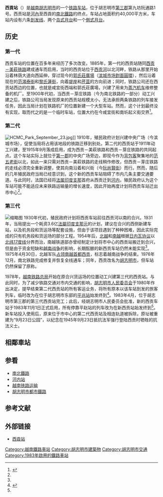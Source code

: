 {{noteTA
|G1=Railway
}}
{{Infobox Station
| name = 西貢站
| native_name = Ga Sài Gòn
| native_name_lang = vi
| image = Saigon_station,_Vietnam.jpg
| image_size =  
| image_caption = 西貢站站房（2014年）
| address = {{VNM}}[[胡志明市|胡志明市]][[胡志明市第三郡|第三郡]]第九坊阮通路1號
| country = 
| coordinates = {{coord|10|46|56|N|106|40|39|E|type:railwaystation|display=inline,title}}
| web = 
| line = [[南北鐵路|南北鐵路]]
| class = 
| code = SGO
| owned = 
| operator = [[越南鐵路總公司|越南鐵路總公司]]西貢鐵路開發分公司
| former = 
| connections = 
| distance = [[南北鐵路|南北鐵路]] K1726+200
| structure = 地面車站
| platform = 2个[[島式月臺|島式月臺]]、1个[[側式月臺|側式月臺]]
| depth = 
| levels = 
| tracks = 6
| opened = 1983年4月
| closed = 
| rebuilt = 
| ADA = 
| passengers = 
| pass_year = 
| pass_percent = 
| pass_system = 
| mpassengers = 
| services = 
| map_locator = 
| route_map = 
| map_state = 
}}

'''西貢站'''（{{vie|hn=Ga柴棍|qn=Ga Sài Gòn|f=y}}）是[[越南|越南]][[胡志明市|胡志明市]]的一个[[铁路车站|铁路车站]]，位于胡志明市[[胡志明市第三郡|第三郡]]第九坊阮通路1号。西贡站是[[河內|河內]]至西貢的[[南北鐵路|南北鐵路]]的终点，车站占地面积约40,000平方米，车站内设有六条[[到发线|到发线]]、两个[[岛式月台|岛式月台]]和一个[[側式月台|側式月台]]。

==历史==
=== 第一代 ===
西贡车站的位置在百多年来经历了多次改变。1885年，第一代的西贡站随同[[西贡－美萩铁路|西贡－美萩铁路]]建成通车而启用，当时的西贡站位于[[西贡河|西贡河]]以北河畔，铁路从那里开始沿着林荫大道向西延伸，穿过现今的[[郭氏莊廣場|郭氏莊廣場]]（[[濱城市場|滨城市场對面圓環]]），然后沿着现在的[[范鴻泰街|范鴻泰街]]和[[黎氏蓮街|黎氏蓮街]]，向着[[堤岸|堤岸]]和[[芹苴|芹苴]]的方向前进；同时，铁路公司还在西贡站西边的位置，也就是咸宜街西端和郭氏莊廣場，兴建了用来为[[蒸汽机车|蒸汽机车]]维修整备的机厂。至1900年代初，当西贡－芽庄铁路（今为南北铁路的一部分）动工兴建之后，铁路公司当局发现原来的西贡站规模太小，无法承担两条铁路的列车接发任务，因此当局计划在铁路机厂的位置新建一个大型车站。然而，这个计划最终没有实现，取而代之的是一个临时车站，位置大约在今咸宜街和南圻起义街交界<ref name="historicvietnam">{{Cite web |url=http://www.historicvietnam.com/saigon-railway-station/ |title=The changing faces of Sai Gon Railway Station |accessdate=2014-09-20 |publisher=Historic Vietnam |date=2013-12-19 |archive-date=2020-10-13 |archive-url=https://web.archive.org/web/20201013003102/http://www.historicvietnam.com/saigon-railway-station/ |dead-url=no }}</ref>。
{{Gallery
|title=第一代的西贡车站
|align=center
|File:Saigon1.JPG|
|File:Saigon2.JPG|
|File:CFTI5.JPG|
}}
=== 第二代 ===
[[File:HCMC_Park_September_23.jpg|thumb]]]]
1910年，殖民政府计划兴建中央广场（今滨城市场），促使当局将占用该地段的铁路迁移到别处。第二代的西贡站于1911年动工兴建，至1915年9月落成启用，成为西贡－美萩铁路和西贡－芽庄铁路的共同起点。这个车站实际上就位于[[胡志明市第一郡|第一郡]]的中央广场旁边，即现今作为[[背包客|背包客]]聚集地的[[范五老街|范五老街]]以北，如此一来只需对西贡－美萩铁路的走线稍作修改，但西贡－芽庄铁路的走线必须完全重新调整，使其向南沿着和兴街（今[[阮尚賢街|阮尚賢街]]）而行。然而，随后的几年殖民政府当局已经意识到，这个新的西贡车站阻碍了市内几条主要交通要道。与此同时，法国已经将[[法属印度支那|法属印度支那]]首府从西贡迁到[[河内市|河内]]，殖民政府认为这个车站可能不能适应未来铁路运输量的增长速度，因此开始再度计划将西贡车站迁出市中心<ref name="historicvietnam" />。

=== 第三代 ===
[[File:Platform_at_Saigon_station,_Vietnam.jpg|缩略图]]
1930年代初，殖民政府计划将西贡车站前往西贡河以南的合兴。1931年，当局提出一个耗资3.6亿[[法屬印度支那元|法屬印度支那元]]的计划，建议在合兴的西侧新建车站，以及机务段和货运场等配套设施，但由于该项目遇到了种种困难，因此实际完成的只有机务段和货运场的部分工程。1954年后，[[越南民主共和国|北越]]和[[越南共和国|南越]]根据[[日內瓦會議_(1954年)|日内瓦协议]]以[[北緯17度線|北纬17度线]]分界而治，南越铁道部亦曾经制定计划将市中心的西贡站搬迁到合兴，但是由于资金短缺和[[越南战争|越南战争]]的影响，长期酝酿的新西贡车站仍然未能实现<ref name="historicvietnam" />。1975年4月30日，北越军队[[430事件|占领南越首都西贡]]，标志着越南战争的结束。1976年12月，南北铁路完成修复并恢复全线通车；同年，西贡改名为[[胡志明市|胡志明市]]，但车站仍然保留了原称。

1978年，[[越南铁路|越南铁路总局]]开始在原合兴货运场的位置动工兴建第三代的西贡站。与此同时，为了减少铁路交通对市内交通的影响，[[胡志明市人民委员会|胡志明市人民委员会]]于1980年作出决定，提早结束第二代西贡站的所有客运业务，将所有原本以该车站到发的旅客列车，临时改为在位于胡志明市东部的[[平兆站|平兆站]]始发终到<ref name="history">{{Cite web |url=http://www.gasaigon.com.vn/index.php?option=com_content&view=article&id=54&Itemid=63 |title=Tình hình chung ga Sài Gòn |accessdate=2014-09-20 |publisher=Ga Sài Gòn |date= |deadurl=yes |archiveurl=https://web.archive.org/web/20140921071813/http://gasaigon.com.vn/index.php?option=com_content&view=article&id=54&Itemid=63 |archivedate=2014-09-21 |df= }}</ref>。1983年4月，位于胡志明市第三郡的第三代西贡站完工；此后，经胡志明市人民委员会批准，新的西贡车站于1983年11月1日正式启用，所有停靠平赵站的列车改为在新西贡站始发终到<ref name="history" />。新车站投入使用后，原来位于市中心的第二代西贡站及相连轨道被拆除，原址被重建为“9月23日公园”，以纪念在1945年9月23日抵抗法军强行登陆西贡时牺牲的抗法义士。

==相鄰車站==
{{start rail box|[[越南鐵路|越南鐵路]]}}
{{s-inop|[[舊邑車站|舊邑車站]]|往 [[河內車站|河內]]}}
{{s-line|[[南北鐵路_(越南)|南北線]]||#0008BD}}
{{Terminus}}
{{end box}}

==参看==
{{Portalbox|越南|鐵路}}
*[[南北鐵路|南北鐵路]]
*[[河内站|河内站]]
*[[越南铁路运输|越南铁路运输]]
*[[胡志明市都市鐵路|胡志明市都市鐵路]]

==参考文献==
{{reflist}}

==外部链接==
*{{vi}}[http://www.gasaigon.com.vn/ 西貢站] {{Wayback|url=http://www.gasaigon.com.vn/ |date=20210424165907 }}

{{南北鐵路}}

[[Category:越南鐵路車站|Category:越南鐵路車站]]
[[Category:胡志明市建築物|Category:胡志明市建築物]]
[[Category:胡志明市交通|Category:胡志明市交通]]
[[Category:1983年啟用的鐵路車站|Category:1983年啟用的鐵路車站]]